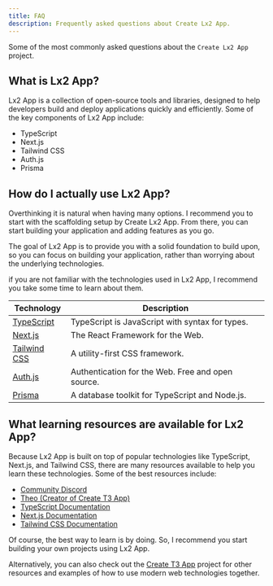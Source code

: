 ```yaml
---
title: FAQ
description: Frequently asked questions about Create Lx2 App.
---
```


Some of the most commonly asked questions about the `Create Lx2 App` project.

## What is Lx2 App?

Lx2 App is a collection of open-source tools and libraries, designed to help
developers build and deploy applications quickly and efficiently. Some of the
key components of Lx2 App include:

- TypeScript
- Next.js
- Tailwind CSS
- Auth.js
- Prisma

## How do I actually use Lx2 App?

Overthinking it is natural when having many options. I recommend you to start
with the scaffolding setup by Create Lx2 App. From there, you can start building
your application and adding features as you go.

The goal of Lx2 App is to provide you with a solid foundation to build upon, so
you can focus on building your application, rather than worrying about the
underlying technologies.

if you are not familiar with the technologies used in Lx2 App, I recommend you
take some time to learn about them.

| Technology                                    | Description                                       |
| --------------------------------------------- | ------------------------------------------------- |
| [TypeScript](https://www.typescriptlang.org/) | TypeScript is JavaScript with syntax for types.   |
| [Next.js](https://nextjs.org/)                | The React Framework for the Web.                  |
| [Tailwind CSS](https://tailwindcss.com/)      | A utility-first CSS framework.                    |
| [Auth.js](https://authjs.dev/)                | Authentication for the Web. Free and open source. |
| [Prisma](https://www.prisma.io/)              | A database toolkit for TypeScript and Node.js.    |

## What learning resources are available for Lx2 App?

Because Lx2 App is built on top of popular technologies like TypeScript,
Next.js, and Tailwind CSS, there are many resources available to help you learn
these technologies. Some of the best resources include:

- [Community Discord](https://lx2.dev/discord)
- [Theo (Creator of Create T3 App)](https://www.youtube.com/@t3dotgg)
- [TypeScript Documentation](https://www.typescriptlang.org/docs/)
- [Next.js Documentation](https://nextjs.org/docs)
- [Tailwind CSS Documentation](https://tailwindcss.com/docs)

Of course, the best way to learn is by doing. So, I recommend you start building
your own projects using Lx2 App.

Alternatively, you can also check out the [Create T3 App](https://create.t3.gg)
project for other resources and examples of how to use modern web technologies
together.
